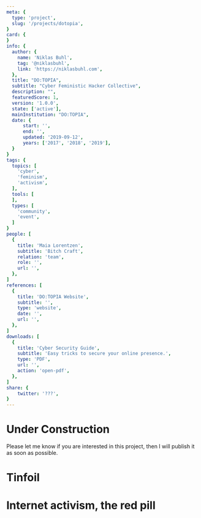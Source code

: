 ```yaml
---
meta: {
  type: 'project',
  slug: '/projects/dotopia',
}
card: {
}
info: {
  author: {
    name: 'Niklas Buhl',
    tag: '@niklasbuhl',
    link: 'https://niklasbuhl.com',
  },
  title: "DO:TOPIA",
  subtitle: "Cyber Feministic Hacker Collective",
  description: "",
  featuredScore: 1,
  version: '1.0.0',
  state: ['active'],
  mainInstitution: "DO:TOPIA",
  date: {
      start: '',
      end: '',
      updated: '2019-09-12',
      years: ['2017', '2018', '2019'],
  }
}
tags: {
  topics: [
    'cyber',
    'feminism',
    'activism',
  ],
  tools: [
  ],
  types: [
    'community',
    'event',
  ]
}
people: [
  {
    title: 'Maia Lorentzen',
    subtitle: 'Bitch Craft',
    relation: 'team',
    role: '',
    url: '',
  },
]
references: [
  {
    title: 'DO:TOPIA Website',
    subtitle: '',
    type: 'website',
    date: '',
    url: '',
  },
]
downloads: [
  {
    title: 'Cyber Security Guide',
    subtitle: 'Easy tricks to secure your online presence.',
    type: 'PDF',
    url: '',
    action: 'open-pdf',
  },
]
share: {
    twitter: '???',
}
---
```

# Under Construction
Please let me know if you are interested in this project, then I will publish it as soon as possible.

# Tinfoil

# Internet activism, the red pill
